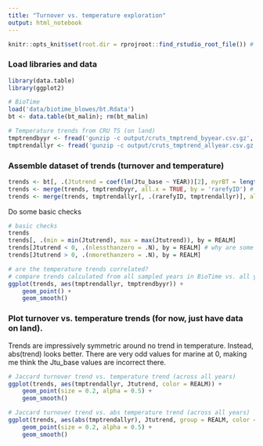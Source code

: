```yaml
---
title: "Turnover vs. temperature exploration"
output: html_notebook
---
```


```r
knitr::opts_knit$set(root.dir = rprojroot::find_rstudio_root_file()) # tell RStudio to use project root directory as the root for this notebook. Needed since we are storing code in a separate directory.
```

### Load libraries and data
```r
library(data.table)
library(ggplot2)

# BioTime
load('data/biotime_blowes/bt.Rdata')
bt <- data.table(bt_malin); rm(bt_malin)

# Temperature trends from CRU TS (on land)
tmptrendbyyr <- fread('gunzip -c output/cruts_tmptrend_byyear.csv.gz', drop = 1)
tmptrendallyr <- fread('gunzip -c output/cruts_tmptrend_allyear.csv.gz', drop = 1)
```

### Assemble dataset of trends (turnover and temperature)
```r
trends <- bt[, .(Jtutrend = coef(lm(Jtu_base ~ YEAR))[2], nyrBT = length(YEAR)), by = .(REALM, Biome, taxa_mod, STUDY_ID, rarefyID)] # calculate trend in Jaccard turnover from first year
trends <- merge(trends, tmptrendbyyr, all.x = TRUE, by = 'rarefyID') # add temperature trend (years that match biotime)
trends <- merge(trends, tmptrendallyr[, .(rarefyID, tmptrendallyr)], all.x = TRUE, by = 'rarefyID') # add temperature trend (all years from first to last of each time-series)
```

Do some basic checks
```r
# basic checks
trends
trends[, .(min = min(Jtutrend), max = max(Jtutrend)), by = REALM]
trends[Jtutrend < 0, .(nlessthanzero = .N), by = REALM] # why are some turnover trends < 0?
trends[Jtutrend > 0, .(nmorethanzero = .N), by = REALM]

# are the temperature trends correlated?
# compare trends calculated from all sampled years in BioTime vs. all years from min to max year in BioTime
ggplot(trends, aes(tmptrendallyr, tmptrendbyyr)) +
    geom_point() +
    geom_smooth()
```

### Plot turnover vs. temperature trends (for now, just have data on land).
Trends are impressively symmetric around no trend in temperature. Instead, abs(trend) looks better.
There are very odd values for marine at 0, making me think the Jtu_base values are incorrect there.
```r
# Jaccard turnover trend vs. temperature trend (across all years)
ggplot(trends, aes(tmptrendallyr, Jtutrend, color = REALM)) +
    geom_point(size = 0.2, alpha = 0.5) + 
    geom_smooth()

# Jaccard turnover trend vs. abs temperature trend (across all years)
ggplot(trends, aes(abs(tmptrendallyr), Jtutrend, group = REALM, color = REALM)) +
    geom_point(size = 0.2, alpha = 0.5) + 
    geom_smooth()
```
